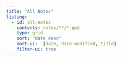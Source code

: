 ```yaml
---
title: "All Notes"
listing:
  - id: all-notes
    contents: notes/**/*.qmd
    type: grid
    sort: "date desc"
    sort-ui:  [date, date-modified, title]
    filter-ui: true
---
```


